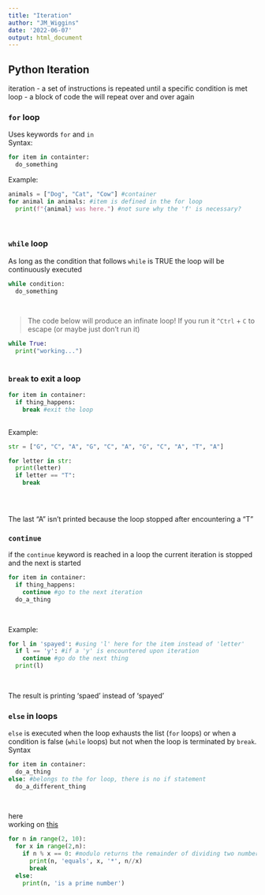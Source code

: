 ```yaml
---
title: "Iteration"
author: "JM_Wiggins"
date: '2022-06-07'
output: html_document
---
```


## Python Iteration
iteration - a set of instructions is repeated until a specific condition is met  
loop - a block of code the will repeat over and over again  
  
  
### `for` loop
Uses keywords `for` and `in`  
Syntax:
```python
for item in containter:
  do_something

```

Example:
```python
animals = ["Dog", "Cat", "Cow"] #container
for animal in animals: #item is defined in the for loop
  print(f"{animal} was here.") #not sure why the 'f' is necessary?
  
  
```

### `while` loop
As long as the condition that follows `while` is TRUE the loop will be continuously executed
```python
while condition:
  do_something
  
  
```

> The code below will produce an infinate loop! If you run it `^Ctrl` + `C` to escape (or maybe just don't run it)

```python
while True:
  print("working...")
  
```

### `break` to exit a loop
```python
for item in container:
  if thing_happens:
    break #exit the loop
  
```

Example:
```python
str = ["G", "C", "A", "G", "C", "A", "G", "C", "A", "T", "A"]

for letter in str:
  print(letter)
  if letter == "T":
    break


  
```
The last "A" isn't printed because the loop stopped after encountering a "T"

### `continue`
if the `continue` keyword is reached in a loop the current iteration is stopped and the next is started
```python
for item in container:
  if thing_happens:
    continue #go to the next iteration
  do_a_thing
  
  
```

Example:
```python
for l in 'spayed': #using 'l' here for the item instead of 'letter'
  if l == 'y': #if a 'y' is encountered upon iteration
    continue #go do the next thing
  print(l)
  
  
```
The result is printing 'spaed' instead of 'spayed'  
  
### `else` in loops 
`else` is executed when the loop exhausts the list (`for` loops) or when a condition is false (`while` loops) but not when the loop is terminated by `break`.
Syntax

```python
for item in container:
  do_a_thing
else: #belongs to the for loop, there is no if statement
  do_a_different_thing
  
  
```

here  
working on [this](https://docs.python.org/3.3/tutorial/controlflow.html#break-and-continue-statements-and-else-clauses-on-loops)
```python
for n in range(2, 10):
  for x in range(2,n):
    if n % x == 0: #modulo returns the remainder of dividing two numbers
      print(n, 'equals', x, '*', n//x)
      break
  else: 
    print(n, 'is a prime number')
    
```


